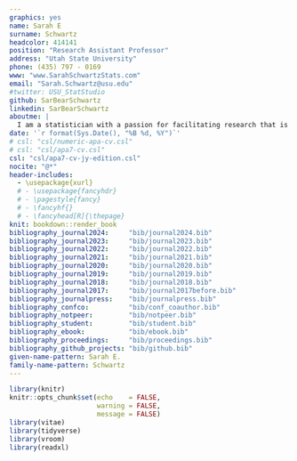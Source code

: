 ---
graphics: yes
name: Sarah E
surname: Schwartz
headcolor: 414141
position: "Research Assistant Professor"
address: "Utah State University"
phone: (435) 797 - 0169
www: "www.SarahSchwartzStats.com"
email: "Sarah.Schwartz@usu.edu"
#twitter: USU_StatStudio
github: SarBearSchwartz
linkedin: SarBearSchwartz
aboutme: |
  I am a statistician with a passion for facilitating research that is appropriate, transparent, and reproducible.
date: '`r format(Sys.Date(), "%B %d, %Y")`'
# csl: "csl/numeric-apa-cv.csl"
# csl: "csl/apa7-cv.csl"
csl: "csl/apa7-cv-jy-edition.csl"
nocite: "@*"
header-includes:
  - \usepackage{xurl}
  # - \usepackage{fancyhdr}
  # - \pagestyle{fancy}
  # - \fancyhf{}
  # - \fancyhead[R]{\thepage}
knit: bookdown::render_book
bibliography_journal2024:     "bib/journal2024.bib"
bibliography_journal2023:     "bib/journal2023.bib"
bibliography_journal2022:     "bib/journal2022.bib"
bibliography_journal2021:     "bib/journal2021.bib"
bibliography_journal2020:     "bib/journal2020.bib"
bibliography_journal2019:     "bib/journal2019.bib"
bibliography_journal2018:     "bib/journal2018.bib"
bibliography_journal2017:     "bib/journal2017before.bib"
bibliography_journalpress:    "bib/journalpress.bib"
bibliography_confco:          "bib/conf_coauthor.bib"
bibliography_notpeer:         "bib/notpeer.bib"
bibliography_student:         "bib/student.bib"
bibliography_ebook:           "bib/ebook.bib"
bibliography_proceedings:     "bib/proceedings.bib"
bibliography_github_projects: "bib/github.bib"
given-name-pattern: Sarah E.
family-name-pattern: Schwartz
---

```{r setup, include=FALSE, cache = FALSE}
library(knitr)
knitr::opts_chunk$set(echo    = FALSE, 
                      warning = FALSE, 
                      message = FALSE)
library(vitae)
library(tidyverse)
library(vroom)
library(readxl)
```

